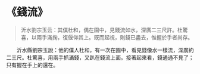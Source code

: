 # 《錢流》

> 沂水劉宗玉云：其僕杜和，偶在園中，見錢流如水，深廣二三尺許。杜驚喜，以兩手滿掬，復偃仰其上。既而起視，則錢已盡去，惟握於手者尚存。

&emsp;&emsp;沂水縣劉宗玉說：他的僕人杜和，有一次在園中，看見錢像水一樣流，深廣約二三尺。杜驚喜，用兩手抓滿錢，又趴在錢流上面。接著起來看，錢通通不見了；只有握在手上的還在。
